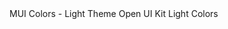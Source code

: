 
<Meta title="Foundations/Colors" />

<ColorPalette>
  <Typography variant="subtitle1" color={lightTheme.palette.text.primary}>
    MUI Colors - Light Theme
  </Typography>
  <ColorItem
    title="Primary"
    subtitle="theme.palette.primary"
    colors={lightTheme.palette.primary}
  />
  <ColorItem
    title="Secondary"
    subtitle="theme.palette.secondary"
    colors={lightTheme.palette.secondary}
  />
  <ColorItem
    title="Tertiary"
    subtitle="theme.palette.tertiary"
    colors={lightTheme.palette.tertiary}
  />
  <ColorItem
    title="Info"
    subtitle="theme.palette.info"
    colors={lightTheme.palette.info}
  />
  <ColorItem
    title="Success"
    subtitle="theme.palette.success"
    colors={lightTheme.palette.success}
  />
  <ColorItem
    title="Warning"
    subtitle="theme.palette.warning"
    colors={lightTheme.palette.warning}
  />
  <ColorItem
    title="Error"
    subtitle="theme.palette.error"
    colors={lightTheme.palette.error}
  />
  <ColorItem
    title="Orange"
    subtitle="theme.palette.orange"
    colors={lightTheme.palette.orange}
  />
  <ColorItem
    title="Grey"
    subtitle="theme.palette.grey"
    colors={lightTheme.palette.grey}
  />
  <Divider />
  <Typography variant="subtitle1" color={lightTheme.palette.text.primary}>
    Open UI Kit Light Colors
  </Typography>
  <ColorItem
    title="Surface Light"
    subtitle="OS_LIGHT_COLORS.surfaceLight"
    colors={OS_LIGHT_COLORS.surfaceLight}
  />
  <ColorItem
    title="Teal"
    subtitle="OS_LIGHT_COLORS.teal"
    colors={OS_LIGHT_COLORS.teal}
  />
  <ColorItem
    title="Pink"
    subtitle="OS_LIGHT_COLORS.pink"
    colors={OS_LIGHT_COLORS.pink}
  />
  <ColorItem
    title="Lime"
    subtitle="OS_LIGHT_COLORS.lime"
    colors={OS_LIGHT_COLORS.lime}
  />
  <ColorItem
    title="Lavender"
    subtitle="OS_LIGHT_COLORS.lavender"
    colors={OS_LIGHT_COLORS.lavender}
  />
  <ColorItem
    title="Purple"
    subtitle="OS_LIGHT_COLORS.purple"
    colors={OS_LIGHT_COLORS.purple}
  />
  <ColorItem
    title="Light Blue"
    subtitle="OS_Colors.lightBlue"
    colors={OS_LIGHT_COLORS.lightBlue}
  />
  <ColorItem
    title="Sunset"
    subtitle="OS_Colors.sunset"
    colors={OS_LIGHT_COLORS.sunset}
  />
  <ColorItem
    title="Night"
    subtitle="OS_Colors.nightPalette"
    colors={OS_LIGHT_COLORS.night}
  />
</ColorPalette>
